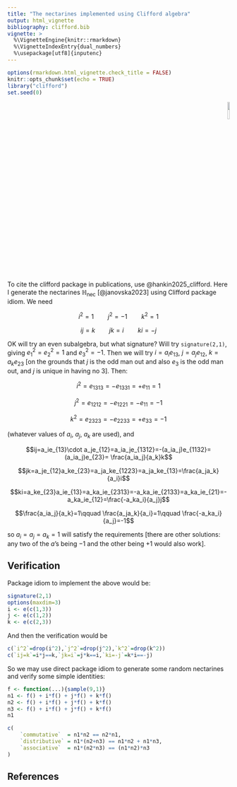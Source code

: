 ```yaml
---
title: "The nectarines implemented using Clifford algebra"
output: html_vignette
bibliography: clifford.bib
vignette: >
  %\VignetteEngine{knitr::rmarkdown}
  %\VignetteIndexEntry{dual_numbers}
  %\usepackage[utf8]{inputenc}
---
```



```r
options(rmarkdown.html_vignette.check_title = FALSE) 
knitr::opts_chunk$set(echo = TRUE)
library("clifford")
set.seed(0)
```

<p style="text-align: right;">
![](`r system.file("help/figures/clifford.png", package = "clifford")`){width=10%}
</p>

To cite the clifford package in publications, use
@hankin2025_clifford.  Here I generate the nectarines
$\mathbb{H}_\mathrm{nec}$ [@janovska2023] using Clifford package
idiom.  We need

$$i^2=1\qquad j^2=-1\qquad k^2=1$$

$$ij=k\qquad jk=i\qquad ki=-j$$

OK will try an even subalgebra, but what signature?  Will try
`signature(2,1)`, giving $e_1^2=e_2^2=1$ and $e_3^2=-1$.  Then we will
try $i=a_ie_{13}$, $j=a_je_{12}$, $k=a_ke_{23}$ [on the grounds that
$j$ is the odd man out and also $e_3$ is the odd man out, and $j$ is
unique in having no 3].  Then:

$$i^2=e_{1313}=-e_{1331}=+e_{11}=1$$

$$j^2=e_{1212}=-e_{1221}=-e_{11}=-1$$

$$k^2=e_{2323}=-e_{2233}=+e_{33}=-1$$

(whatever values of $a_i$, $a_j$, $a_k$ are used), and 

$$ij=a_ie_{13}\cdot a_je_{12}=a_ia_je_{1312}=-(a_ia_j)e_{1132}=(a_ia_j)e_{23}=
\frac{a_ia_j}{a_k}k$$

$$jk=a_je_{12}a_ke_{23}=a_ja_ke_{1223}=a_ja_ke_{13}=\frac{a_ja_k}{a_i}i$$

$$ki=a_ke_{23}a_ie_{13}=a_ka_ie_{2313}=-a_ka_ie_{2133}=a_ka_ie_{21}=-a_ka_ie_{12}=\frac{-a_ka_i}{a_j}j$$

$$\frac{a_ia_j}{a_k}=1\qquad \frac{a_ja_k}{a_i}=1\qquad \frac{-a_ka_i}{a_j}=-1$$

so $a_i=a_j=a_k=1$ will satisfy the requirements [there are other
solutions: any two of the $a$'s being $-1$ and the other being $+1$
would also work].

## Verification

Package idiom to implement the above would be:

```r
signature(2,1)
options(maxdim=3)
i <- e(c(1,3))
j <- e(c(1,2))
k <- e(c(2,3))
```

And then the verification would be

```r
c(`i^2`=drop(i^2),`j^2`=drop(j^2),`k^2`=drop(k^2))
c(`ij=k`=i*j==k,`jk=i`=j*k==i,`ki=-j`=k*i==-j)
```

So we may use direct package idiom to generate some random nectarines
and verify some simple identities:

```r
f <- function(...){sample(9,1)}
n1 <- f() + i*f() + j*f() + k*f()
n2 <- f() + i*f() + j*f() + k*f()
n3 <- f() + i*f() + j*f() + k*f()
n1
```

```r
c(
    `commutative`  = n1*n2 == n2*n1,
    `distributive` = n1*(n2+n3) == n1*n2 + n1*n3,
    `associative`  = n1*(n2*n3) == (n1*n2)*n3
)
```


## References
